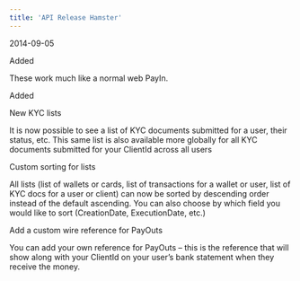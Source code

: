 ```yaml
---  
title: 'API Release Hamster'  
---  
```

<span class="date">2014-09-05</span>  
  
  
<div class="pill pill-green">Added</div>  
  

These work much like a normal web PayIn.  
<div class="pill pill-green">Added</div>  
  

New KYC lists  

It is now possible to see a list of KYC documents submitted for a user, their status, etc. This same list is also available more globally for all KYC documents submitted for your ClientId across all users  

Custom sorting for lists  

All lists (list of wallets or cards, list of transactions for a wallet or user, list of KYC docs for a user or client) can now be sorted by descending order instead of the default ascending. You can also choose by which field you would like to sort (CreationDate, ExecutionDate, etc.)  

Add a custom wire reference for PayOuts  

You can add your own reference for PayOuts – this is the reference that will show along with your ClientId on your user’s bank statement when they receive the money.